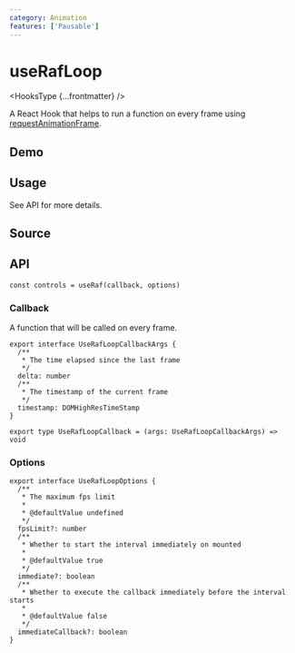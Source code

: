 ```yaml
---
category: Animation
features: ['Pausable']
---
```


# useRafLoop


<HooksType {...frontmatter} />

A React Hook that helps to run a function on every frame using [requestAnimationFrame](https://developer.mozilla.org/en-US/docs/Web/API/window/requestAnimationFrame).

## Demo


<App />

## Usage

See API for more details.

## Source


<Source />

## API

```tsx
const controls = useRaf(callback, options)
```

### Callback

A function that will be called on every frame.

```tsx
export interface UseRafLoopCallbackArgs {
  /**
   * The time elapsed since the last frame
   */
  delta: number
  /**
   * The timestamp of the current frame
   */
  timestamp: DOMHighResTimeStamp
}

export type UseRafLoopCallback = (args: UseRafLoopCallbackArgs) => void
```

### Options

```tsx
export interface UseRafLoopOptions {
  /**
   * The maximum fps limit
   *
   * @defaultValue undefined
   */
  fpsLimit?: number
  /**
   * Whether to start the interval immediately on mounted
   *
   * @defaultValue true
   */
  immediate?: boolean
  /**
   * Whether to execute the callback immediately before the interval starts
   *
   * @defaultValue false
   */
  immediateCallback?: boolean
}
```
